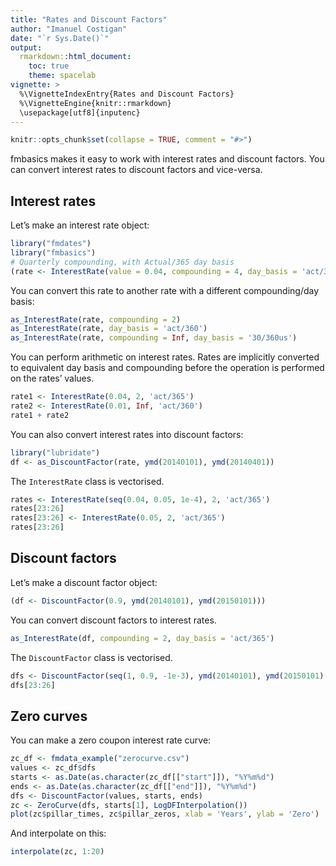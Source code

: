 ```yaml
---
title: "Rates and Discount Factors"
author: "Imanuel Costigan"
date: "`r Sys.Date()`"
output: 
  rmarkdown::html_document:
    toc: true
    theme: spacelab
vignette: >
  %\VignetteIndexEntry{Rates and Discount Factors}
  %\VignetteEngine{knitr::rmarkdown}
  \usepackage[utf8]{inputenc}
---
```


```r
knitr::opts_chunk$set(collapse = TRUE, comment = "#>")
```

fmbasics makes it easy to work with interest rates and discount factors. You can convert interest rates to discount factors and vice-versa.

## Interest rates

Let's make an interest rate object:

```r
library("fmdates")
library("fmbasics")
# Quarterly compounding, with Actual/365 day basis
(rate <- InterestRate(value = 0.04, compounding = 4, day_basis = 'act/365'))
```

You can convert this rate to another rate with a different compounding/day basis:

```r
as_InterestRate(rate, compounding = 2)
as_InterestRate(rate, day_basis = 'act/360')
as_InterestRate(rate, compounding = Inf, day_basis = '30/360us')
```

You can perform arithmetic on interest rates. Rates are implicitly converted to equivalent day basis and compounding before the operation is performed on the rates' values.

```r
rate1 <- InterestRate(0.04, 2, 'act/365')
rate2 <- InterestRate(0.01, Inf, 'act/360')
rate1 + rate2
```

You can also convert interest rates into discount factors:

```r
library("lubridate")
df <- as_DiscountFactor(rate, ymd(20140101), ymd(20140401))
```

The `InterestRate` class is vectorised.

```r
rates <- InterestRate(seq(0.04, 0.05, 1e-4), 2, 'act/365')
rates[23:26]
rates[23:26] <- InterestRate(0.05, 2, 'act/365')
rates[23:26]
```


## Discount factors

Let's make a discount factor object:

```r
(df <- DiscountFactor(0.9, ymd(20140101), ymd(20150101)))
```

You can convert discount factors to interest rates.

```r
as_InterestRate(df, compounding = 2, day_basis = 'act/365')
```

The `DiscountFactor` class is vectorised.

```r
dfs <- DiscountFactor(seq(1, 0.9, -1e-3), ymd(20140101), ymd(20150101) + days(0:100))
dfs[23:26]
```


## Zero curves

You can make a zero coupon interest rate curve:

```r
zc_df <- fmdata_example("zerocurve.csv")
values <- zc_df$dfs
starts <- as.Date(as.character(zc_df[["start"]]), "%Y%m%d")
ends <- as.Date(as.character(zc_df[["end"]]), "%Y%m%d")
dfs <- DiscountFactor(values, starts, ends)
zc <- ZeroCurve(dfs, starts[1], LogDFInterpolation())
plot(zc$pillar_times, zc$pillar_zeros, xlab = 'Years', ylab = 'Zero')
```

And interpolate on this:

```r
interpolate(zc, 1:20)
```

